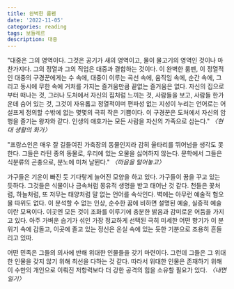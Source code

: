 ```yaml
---
title: 완벽한 룸펜
date: '2022-11-05'
categories: reading
tags: 보들레르
description: 대중
---
```


"대중은 그의 영역이다. 그것은 공기가 새의 영역이고, 물이 물고기의 영역인 것이나 마찬가지다. 그의 정열과 그의 직업은 대중과 결합하는 것이다. 이 완벽한 룸펜, 이 정열적인 대중의 구경꾼에게는 수 속에, 대중이 이루는 곡선 속에, 움직임 속에, 순간 속에, 그리고 동시에 무한 속에 거처를 가지는 즐거움만큼 끝없는 즐거움은 없다. 자신의 집으로부터 떠나는 것, 그러나 도처에서 자신의 집처럼 느끼는 것, 사람들을 보고, 사람들 한가운데 숨어 있는 것, 그것이 자유롭고 정열적이며 편파성 없는 지성이 누리는 언어로는 어설프게 정의할 수밖에 없는 몇몇의 극히 작은 기쁨이다. 이 구경꾼은 도처에서 자신의 암행을 즐기는 왕자와 같다. 인생의 애호가는 모든 사람을 자신의 가족으로 삼는다."
<cite>〈현대 생활의 화가〉</cite>

"프랑스인은 매우 잘 길들여진 가축장의 동물인지라 감히 울타리를 뛰어넘을 생각도 못한다. 그들은 라틴 종의 동물로, 우리에 있는 오물을 싫어하지 않는다. 문학에서 그들은 식분류의 곤충으로, 분노에 미쳐 날뛴다."
<cite>〈마음을 털어놓고〉</cite>

가구들은 기운이 빠진 듯 기다랗게 늘어진 모양을 하고 있다. 가구들이 꿈을 꾸고 있는 듯하다. 그것들은 식물이나 금속처럼 몽유적 생명을 받고 태어난 것 같다. 천들은 꽃처럼, 하늘처럼, 또 저무는 태양처럼 말 없는 언어를 속삭인다.
벽에는 아무런 예술적 혐오물 따위도 없다. 이 분석할 수 없는 인상, 순수한 꿈에 비하면 설명된 예술, 실증적 예술이란 모욕이다. 이곳엔 모든 것이 조화를 이루기에 충분한 밝음과 감미로운 어둠을 가지고 있다.
아주 가벼운 습기가 섞인 가장 정교하게 선택된 극히 미세한 어떤 향기가 이 분위기 속에 감돌고, 이곳에 졸고 있는 정신은 온실 속에 있는 듯한 기분으로 조용히 흔들리고 있따.

어떤 민족은 그들의 의사에 반해 위대한 인물들을 갖기 마련이다. 그런데 그들은 그 위대한 인물을 갖지 않기 위해 최선을 다하는 것 같다. 따라서 위대한 인물은 존재하기 위해 이 수만의 개인으로 이뤄진 저항력보다 더 강한 공격의 힘을 소유할 필요가 있다.
<cite>〈내면 일기〉</cite>
